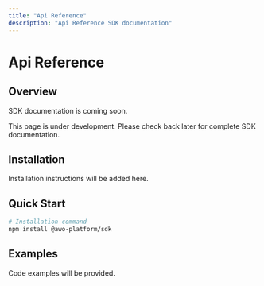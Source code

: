 ```yaml
---
title: "Api Reference"
description: "Api Reference SDK documentation"
---
```


# Api Reference

## Overview

SDK documentation is coming soon.

<Info>
This page is under development. Please check back later for complete SDK documentation.
</Info>

## Installation

Installation instructions will be added here.

## Quick Start

```bash
# Installation command
npm install @awo-platform/sdk
```

## Examples

Code examples will be provided.
